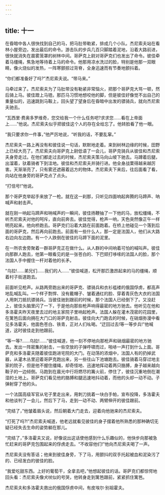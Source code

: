 ```yaml
---
---
---
```

title: 十一
---




在昏暗中各人很快找到自己的马，把马肚带勒紧，排成几个小队。杰尼索夫站在看林小屋旁边，发出最后的命令。游击队的步兵几百只脚踏着泥地，沿着大路前进，很快就消失在晨雾笼罩的树林中间。哥萨克上尉对哥萨克们也发出了命令。彼佳牵着马缰绳，焦急地等待着上马的命令。他那用凉水洗过的脸，特别是他那一双眼睛，像火烧似的发热，一阵寒颤掠过背脊，全身迅速而有节奏地颤抖着。

“你们都准备好了吗?”杰尼索夫说。“带马来。”

马牵过来了。杰尼索夫为了马肚带没有勒紧非常恼火，把那个哥萨克大骂一顿，然后骑上马。彼佳蹬上马镫。那匹马习惯地想咬他的脚，但是彼佳好像觉不出自己的重量似的，迅速跳到马鞍上，回头望了望身后在昏暗中出发的骠骑兵，就向杰尼索夫驰去。

“瓦西里·费奥多罗维奇，您交给我一个什么任务吧?求求您……看在上帝面上……”他说。杰尼索夫似乎把彼佳这个人的存在全给忘了。他转脸看了他一眼。

“我只要求你一件事，”他严厉地说，“听我的话，不要乱窜。”

杰尼索夫一路上再没有和彼佳说一句话，默默地走着。来到树林边缘的时候，田野上已经大亮了。杰尼索夫向哥萨克上尉低语了一会儿，哥萨克骑兵从彼佳和杰尼索夫身旁走过。在他们都走过去的时候，杰尼索夫策马向山坡下驰去。马蹲着后腿，出溜着，驮着骑者下到洼地。彼佳和杰尼索夫并骑行进。他全身战栗得越来越厉害。天渐渐亮了，只有雾还遮蔽着远方的物体。杰尼索夫下来后，往后面看了看，向站在他身旁的哥萨克点了点头。

“打信号!”他说。

那个哥萨克举起手来放了一枪。就在这一刹那，只听见四面响起奔腾的马蹄声、呐喊声和射击声。

就在刚一响起马蹄声和呐喊声的一瞬间，彼佳扬鞭抽了一下他的马，放松缰绳，不听杰尼索夫对他的呵斥，直向前奔去。彼佳觉得，枪声一响，天色突然像正午一样明亮起来。他向桥跑去。哥萨克们沿着大路在前面跑着。在桥上他碰见一个落到后面的哥萨克，然后再向前跑去。前面有一些什么人，那一定是法国人，他们从大路右边向左边跑。有一个人跌倒在彼佳的马蹄下面的泥里。

在一所农舍旁聚着一群哥萨克正在做什么。从人群的中间响着可怕的喊叫声。彼佳向那群人跑去，他第一眼看见的是一张苍白的、下巴颏打哆嗦的法国人的脸，那个法国人手中握住一杆对着他的长矛。

“乌拉!……弟兄们……我们的人……”彼佳喊道，松开那匹激昂起来的马的缰绳，顺着村子街道跑去。

前面听见枪声。从路两旁跑出来的哥萨克、骠骑兵和衣衫褴褛的俄国俘虏，都高声地乱喊乱叫。一个样子剽悍、没有戴帽子、皱着通红的脸、穿着青灰色大衣的法国人用刺刀抵抗骠骑兵。当彼佳驰到跟前的时候，那个法国人已经倒下了。又没赶上，彼佳头脑里闪了一下，于是他向那些枪声响得最密的地方驰去。他听见在他和多洛霍夫昨天夜里去过的地主家院子里响起枪声。法国人躲在灌木茂密的花园里，在篱笆后面向拥在大门口的哥萨克射击。彼佳向大门跑去的时候，在硝烟弥漫中看见多洛霍夫，他面色苍白、铁青，正对人们吆喝。“迂回过去!等一等步兵!”他喊道，这时彼佳走到他跟前。

“等一等?……乌拉!……”彼佳喊道，他一刻不停地向那枪声和硝烟最密的地方驰去。发出一阵密集的射击，一些空放的子弹呼啸而过，啪哧一声打到什么上面。哥萨克和多洛霍夫随着彼佳跑进宅院的大门。在动荡的浓烟中，法国人有的扔掉武器，从灌木丛里迎着哥萨克跑出来，另一些往山下池塘跑去。彼佳骑着马穿过地主家的院子，但是他不握住缰绳，却奇怪地、迅速地挥动着两只胳膊，身子越来越向鞍子的一边倾倒。马跑到在晨光中行将燃尽的篝火前，停住了，彼佳沉重地倒在潮湿的土地上。哥萨克们看见他的胳膊和腿迅速地抖动着，而他的头却一动不动。子弹射穿了他的头。

一个法国高级军官从宅子里走出来，用刺刀挑着一块白手帕，宣布投降，多洛霍夫和他谈判了一会儿，然后下了马，走到一动不动、两臂伸开的彼佳跟前。

“完结了，”他皱着眉头说，然后朝着大门走去，迎着向他驰来的杰尼索夫。

“打死了吗?!”杰尼索夫喊道，他老远就看见彼佳的身子摆着他所熟悉的那种确切无疑已经失去生命的姿势躺在那儿。

“完结了，”多洛霍夫又说，好像说出这话使他感到什么乐趣似的，他快步向那被急忙赶来的哥萨克包围起来的俘虏走去。“不收容他们!”他向杰尼索夫喝了一声。

杰尼索夫没有答话；他来到彼佳身旁，下了马，用颤抖的双手托起被血和泥染污了的、已经发白的彼佳的脸。

“我爱吃甜东西。上好的葡萄干，全拿去吧，”他想起彼佳的话。哥萨克们都惊愕地回头看：杰尼索夫像犬吠似的号哭，他转身走到篱笆跟前，紧紧抓住篱笆。

杰尼索夫和多洛霍夫救出的俄国俘虏中间，有皮埃尔·别祖霍夫。